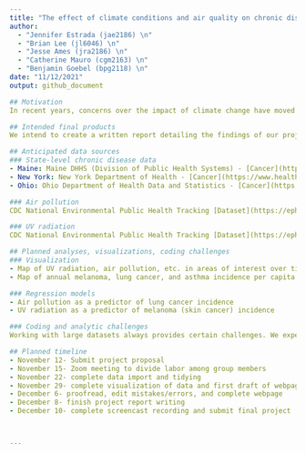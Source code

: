 ```yaml
---
title: "The effect of climate conditions and air quality on chronic disease trends"
author: 
  - "Jennifer Estrada (jae2186) \n"
  - "Brian Lee (jl6046) \n"
  - "Jesse Ames (jra2186) \n"
  - "Catherine Mauro (cgm2163) \n"
  - "Benjamin Goebel (bpg2118) \n"
date: "11/12/2021"
output: github_document

## Motivation
In recent years, concerns over the impact of climate change have moved to the forefront of public discussion. Our group is interested in assessing how trends in chronic disease incidence at the state level have been impacted by air pollution and solar radiation. Air pollution is known to be associated with lung cancer and asthma, and UV radiation with skin cancer, but we want to illustrate these associations wtih contemporary data from diverse areas. We also seek to determine whether temperature and precipitation correlate with these chronic diseases as well.

## Intended final products
We intend to create a written report detailing the findings of our project. Additionally, we will create a github-supported repo and webpage with a dashboard of data visualization relating to our analysis. The dashboard will include asthma, lung cancer, and skin cancer incidence for selected states over a span of several years and the temperature, precipitation, air pollution, and UV radiation trends over the years for those states of interest. Finally, we will create a short screencast narrating our project. 

## Anticipated data sources
### State-level chronic disease data
- Maine: Maine DHHS (Division of Public Health Systems) - [Cancer](https://www.maine.gov/dhhs/mecdc/public-health-systems/data-research/vital-records/mcr/reports/index.htm) and [Asthma](https://www.maine.gov/dhhs/mecdc/phdata/sha/sha-details.shtml?respiratory)
- New York: New York Department of Health - [Cancer](https://www.health.ny.gov/statistics/cancer/registry/) and [Asthma](https://apps.health.ny.gov/statistics/environmental/public_health_tracking/tracker/index.html#/asthmaCounty)
- Ohio: Ohio Department of Health Data and Statistics - [Cancer](https://odh.ohio.gov/wps/portal/gov/odh/know-our-programs/ohio-cancer-incidence-surveillance-system/Data-Statistics) and [Asthma](https://odh.ohio.gov/wps/wcm/connect/gov/c2404854-2151-435c-969b-fbaf859aa527/Asthma-Hospital-Discharge-Report-2012.pdf?MOD=AJPERES&CONVERT_TO=url&CACHEID=ROOTWORKSPACE.Z18_K9I401S01H7F40QBNJU3SO1F56-c2404854-2151-435c-969b-fbaf859aa527-mERWA6T)

### Air pollution
CDC National Environmental Public Health Tracking [Dataset](https://ephtracking.cdc.gov/download)

### UV radiation
CDC National Environmental Public Health Tracking [Dataset](https://ephtracking.cdc.gov/download)

## Planned analyses, visualizations, coding challenges
### Visualization
- Map of UV radiation, air pollution, etc. in areas of interest over time
- Map of annual melanoma, lung cancer, and asthma incidence per capita 

### Regression models
- Air pollution as a predictor of lung cancer incidence
- UV radiation as a predictor of melanoma (skin cancer) incidence

### Coding and analytic challenges
Working with large datasets always provides certain challenges. We expect to face difficulties in working with data of different granularities. We already see that certain data sets show incidence proportions by county and others by the entire state. We also see certain data sets with different start and end years. We may struggle with finding appropriate visualization methods or have to plan for dealing with incomplete data. Additionally, we plan to use regressions and statistical learning techniques that may not be covered in class.

## Planned timeline
- November 12- Submit project proposal
- November 15- Zoom meeting to divide labor among group members
- November 22- complete data import and tidying
- November 29- complete visualization of data and first draft of webpage
- December 6- proofread, edit mistakes/errors, and complete webpage
- December 8- finish project report writing
- December 10- complete screencast recording and submit final project



---
```

